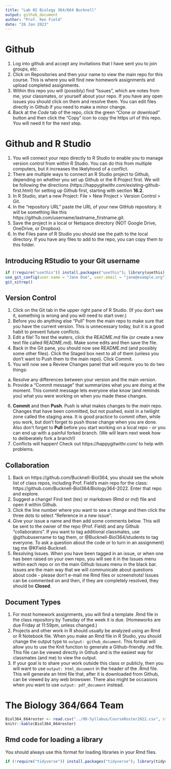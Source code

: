 ```yaml
---
title: "Lab 02 Biology 364/664 Bucknell"
output: github_document
author: "Prof. Ken Field"
date: "26 Jan 2023"
---
```


# Github

1. Log into github and accept any invitations that I have sent you to join groups, etc.
2. Click on Repositories and then your name to view the main repo for this course. This is where you will find new homework assignments and upload completed assignments.
3. Within this repo you will (possibly) find "Issues", which are notes from me, your classmates, or yourself about your repo. If you have any open issues you should click on them and resolve them. You can edit files directly in Github if you need to make a minor change.
4. Back at the *Code* tab of the repo, click the green "Clone or download" button and then click the "Copy" icon to copy the https url of this repo. You will need it for the next step.

# Github and R Studio

1. You will connect your repo directly to R Studio to enable you to manage version control from within R Studio. You can do this from multiple computers, but it increases the likelyhood of a conflict. 
2. There are multiple ways to connect an R Studio project to Github, depending on whether you set up Github or the R Project first. We will be following the directions (https://happygitwithr.com/existing-github-first.html) for setting up Github first, starting with section **16.2**.
3. In R Studio, start a new Project: File > New Project > Version Control > Git. 
4. In the “repository URL” paste the URL of your new GitHub repository. It will be something like this https://github.com/username/lastname_firstname.git.
5. Save the project in a local or Netspace directory (NOT Google Drive, OneDrive, or Dropbox). 
6. In the Files pane of R Studio you should see the path to the local directory. If you have any files to add to the repo, you can copy them to this folder.

## Introducing RStudio to your Git username

```r
if (!require("usethis")) install.packages("usethis"); library(usethis)
use_git_config(user.name = "Jane Doe", user.email = "jane@example.org")
git_sitrep()
```

## Version Control

1. Click on the Git tab in the upper right pane of R Studio. (If you don't see it, something is wrong and you will need to start over.)
2. Before you do anything else "Pull" from the main repo to make sure that you have the current version. This is unnecessary today, but it is a good habit to prevent future conflicts.
3. Edit a file! To test the waters, click the README.md file (or create a new text file called README.md). Make some edits and then save the file.
4. Back in the Git pane, you should now see README.md (and possibly some other files). Click the Staged box next to all of them (unless you don't want to Push them to the main repo). Click Commit.
5. You will now see a Review Changes panel that will require you to do two things:
a) Resolve any differences between your version and the main version. 
b) Provide a "Commit message" that summarizes what you are doing at the moment. This commit message lets everyone else know (and reminds you) what you were working on when you made these changes. 
6. **Commit** and then **Push**. Push is what makes changes to the *main* repo. Changes that have been committed, but not pushed, exist in a twilight zone called the staging area. It is good practice to commit often, while you work, but don't forget to push those change when you are done. Also don't forget to **Pull** before you start working on a local repo - or you can end up with a painful forked branch. (We will learn next week how to deliberately fork a branch!)
7. Conflicts will happen! Check out https://happygitwithr.com/ to help with problems.

## Collaboration
1. Back on https://github.com/Bucknell-Biol364, you should see the whole list of class repos, including Prof. Field's main repo for the class: https://github.com/Bucknell-Biol364/Biology364-2022. Enter that repo and explore.
2. Suggest a change! Find text (tex) or markdown (Rmd or md) file and open it within Github.
3. Click the line number where you want to see a change and then click the three dots to select "Reference in a new issue".
4. Give your issue a name and then add some comments below. This will be sent to the owner of the repo (Prof. Field) and any Github "collaborators". If you want to tag additional classmates, use @githubusername to tag them, or @Bucknell-Biol364/students to tag everyone. To ask a question about the code or to turn in an assignment) tag me @KField-Bucknell. 
5. Resolving Issues. When you have been tagged in an issue, or when one has been raised on your own repo, you will see it in the Issues menu within each repo or on the main Github Issues menu in the black bar. Issues are the main way that we will communicate about questions about code - please don't e-mail me Rmd files or screenshots! Issues can be commented on and then, if they are completely resolved, they should be **Closed**.

## Document Types

1. For most homework assignments, you will find a template .Rmd file in the class repository by Tuesday of the week it is due. (Homeworks are due Friday at 11:59pm, unless changed.)
2. Projects and other work in R should usually be analyzed using an Rmd or R Notebook file. When you make an Rmd file in R Studio, you should change the output type to `output: github_document`. This format will allow you to use the Knit function to generate a Github-friendly .md file. This file can be viewed directly in Github and is the easiest way for classmates (and me) to view the output.
3. If your goal is to share your work outside this class or publicly, then you will want to use `output: html_document` in the header of the .Rmd file. This will generate an html file that, after it is downloaded from Github, can be viewed by any web browswer. There also might be occasions when you want to use `output: pdf_document` instead.

# The Biology 364/664 Team
```r
Biol364_664roster <- read.csv("../00-Syllabus/CourseRoster2022.csv", stringsAsFactors=FALSE)
knitr::kable(Biol364_664roster)
```

## Rmd code for loading a library

You should always use this format for loading libraries in your Rmd files.

```r
if (!require("tidyverse")) install.packages("tidyverse"); library(tidyverse)
```
